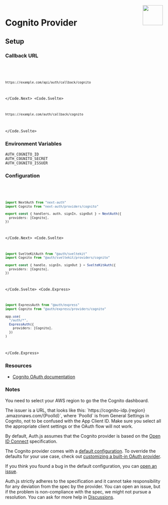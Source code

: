 
<img align="right" src="/img/providers/cognito.svg" height="64" width="64" />

# Cognito Provider

## Setup

### Callback URL

<Code>
  <Code.Next>

```bash
https://example.com/api/auth/callback/cognito
```

  </Code.Next>
  <Code.Svelte>

```bash
https://example.com/auth/callback/cognito
```

  </Code.Svelte>
</Code>

### Environment Variables

```
AUTH_COGNITO_ID
AUTH_COGNITO_SECRET
AUTH_COGNITO_ISSUER
```

### Configuration

<Code>
  <Code.Next>

```ts filename="/auth.ts"
import NextAuth from "next-auth"
import Cognito from "next-auth/providers/cognito"

export const { handlers, auth, signIn, signOut } = NextAuth({
  providers: [Cognito],
})
```

  </Code.Next>
  <Code.Svelte>

```ts filename="/src/auth.ts"
import SvelteKitAuth from "@auth/sveltekit"
import Cognito from "@auth/sveltekit/providers/cognito"

export const { handle, signIn, signOut } = SvelteKitAuth({
  providers: [Cognito],
})
```

  </Code.Svelte>
  <Code.Express>

```ts filename="/src/app.ts"
import ExpressAuth from "@auth/express"
import Cognito from "@auth/express/providers/cognito"

app.use(
  "/auth/*",
  ExpressAuth({
    providers: [Cognito],
  })
)
```

  </Code.Express>
</Code>

### Resources

- [Cognito OAuth documentation](https://docs.aws.amazon.com/cognito/latest/developerguide/cognito-userpools-server-contract-reference.html)

### Notes

You need to select your AWS region to go the the Cognito dashboard.

<Callout type="info">
  The issuer is a URL, that looks like this: `https://cognito-idp.{region}
  .amazonaws.com/{PoolId}`, where `PoolId` is from General Settings in Cognito, not
  to be confused with the App Client ID.
</Callout>

<Callout type="warning">
  Make sure you select all the appropriate client settings or the OAuth flow
  will not work.
</Callout>

By default, Auth.js assumes that the Cognito provider is
based on the [Open ID Connect](https://openid.net/specs/openid-connect-core-1_0.html) specification.

<Callout type="info">

The Cognito provider comes with a [default configuration](https://github.com/nextauthjs/next-auth/blob/main/packages/core/src/providers/cognito.ts).
To override the defaults for your use case, check out [customizing a built-in OAuth provider](https://authjs.dev/guides/providers/custom-provider#override-default-options).

</Callout>

If you think you found a bug in the default configuration, you can [open an issue](https://authjs.dev/new/provider-issue).

Auth.js strictly adheres to the specification and it cannot take responsibility for any deviation from
the spec by the provider. You can open an issue, but if the problem is non-compliance with the spec,
we might not pursue a resolution. You can ask for more help in [Discussions](https://authjs.dev/new/github-discussions).
